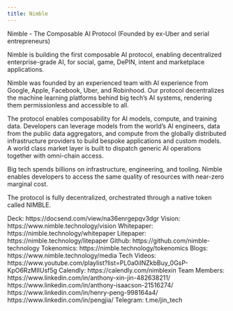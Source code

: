 ```yaml
---
title: Nimble
---
```


Nimble - The Composable AI Protocol (Founded by ex-Uber and serial entrepreneurs)

Nimble is building the first composable AI protocol, enabling decentralized enterprise-grade AI, for social, game, DePIN, intent and marketplace applications.

Nimble was founded by an experienced team with AI experience from Google, Apple, Facebook, Uber, and Robinhood. Our protocol decentralizes the machine learning platforms behind big tech’s AI systems, rendering them permissionless and accessible to all.

The protocol enables composability for AI models, compute, and training data. Developers can leverage models from the world’s AI engineers, data from the public data aggregators, and compute from the globally distributed infrastructure providers to build bespoke applications and custom models. A world class market layer is built to dispatch generic AI operations together with omni-chain access.

Big tech spends billions on infrastructure, engineering, and tooling. Nimble enables developers to access the same quality of resources with near-zero marginal cost.

The protocol is fully decentralized, orchestrated through a native token called NIMBLE.

Deck: https://docsend.com/view/na36enrgepqv3dgr
Vision: https://www.nimble.technology/vision
Whitepaper: https://nimble.technology/whitepaper
Litepaper: https://nimble.technology/litepaper
Github: https://github.com/nimble-technology
Tokenomics: https://nimble.technology/tokenomics
Blogs: https://www.nimble.technology/media
Tech Videos: https://www.youtube.com/playlist?list=PL0a0iINZkbBuy_0GsP-KpO6RzMIIUsf5g
Calendly: https://calendly.com/nimblexin
Team Members:
https://www.linkedin.com/in/anthony-xin-jin-482638211/
https://www.linkedin.com/in/anthony-isaacson-21516274/
https://www.linkedin.com/in/henry-peng-998164a4/
https://www.linkedin.com/in/pengjia/
Telegram: t.me/jin_tech